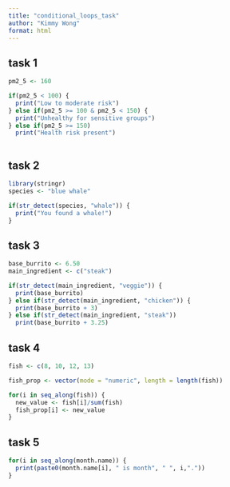 ```yaml
---
title: "conditional_loops_task"
author: "Kimmy Wong"
format: html
---
```


## task 1
```r
pm2_5 <- 160

if(pm2_5 < 100) {
  print("Low to moderate risk")
} else if(pm2_5 >= 100 & pm2_5 < 150) {
  print("Unhealthy for sensitive groups")
} else if(pm2_5 >= 150)
  print("Health risk present")
  
```

## task 2
```r
library(stringr)
species <- "blue whale"

if(str_detect(species, "whale")) {
  print("You found a whale!")
}

```

## task 3
```r
base_burrito <- 6.50
main_ingredient <- c("steak")

if(str_detect(main_ingredient, "veggie")) {
  print(base_burrito) 
} else if(str_detect(main_ingredient, "chicken")) {
  print(base_burrito + 3)
} else if(str_detect(main_ingredient, "steak"))
  print(base_burrito + 3.25)

```

## task 4
```r
fish <- c(8, 10, 12, 13)

fish_prop <- vector(mode = "numeric", length = length(fish))

for(i in seq_along(fish)) {
  new_value <- fish[i]/sum(fish)
  fish_prop[i] <- new_value
}
```

## task 5
```r
for(i in seq_along(month.name)) {
  print(paste0(month.name[i], " is month", " ", i,"."))
}
```